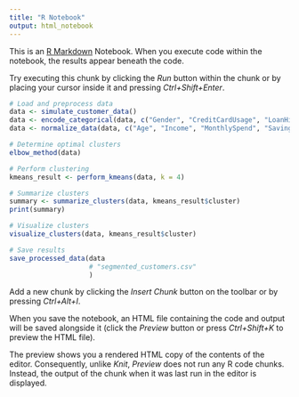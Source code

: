 ```yaml
---
title: "R Notebook"
output: html_notebook
---
```


This is an [R Markdown](http://rmarkdown.rstudio.com) Notebook. When you execute code within the notebook, the results appear beneath the code. 

Try executing this chunk by clicking the *Run* button within the chunk or by placing your cursor inside it and pressing *Ctrl+Shift+Enter*. 

```r
# Load and preprocess data
data <- simulate_customer_data()
data <- encode_categorical(data, c("Gender", "CreditCardUsage", "LoanHistory"))
data <- normalize_data(data, c("Age", "Income", "MonthlySpend", "SavingsBalance", "TransactionsPerMonth", "Tenure"))

# Determine optimal clusters
elbow_method(data)

# Perform clustering
kmeans_result <- perform_kmeans(data, k = 4)

# Summarize clusters
summary <- summarize_clusters(data, kmeans_result$cluster)
print(summary)

# Visualize clusters
visualize_clusters(data, kmeans_result$cluster)

# Save results
save_processed_data(data
                    # "segmented_customers.csv"
                    )

```

Add a new chunk by clicking the *Insert Chunk* button on the toolbar or by pressing *Ctrl+Alt+I*.

When you save the notebook, an HTML file containing the code and output will be saved alongside it (click the *Preview* button or press *Ctrl+Shift+K* to preview the HTML file).

The preview shows you a rendered HTML copy of the contents of the editor. Consequently, unlike *Knit*, *Preview* does not run any R code chunks. Instead, the output of the chunk when it was last run in the editor is displayed.
